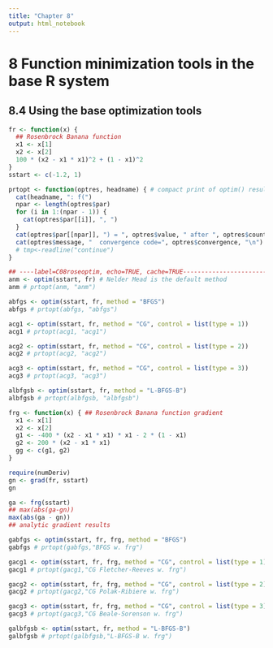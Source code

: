```yaml
---
title: "Chapter 8"
output: html_notebook
---
```


# 8 Function minimization tools in the base R system

## 8.4 Using the base optimization tools

```r
fr <- function(x) {
  ## Rosenbrock Banana function
  x1 <- x[1]
  x2 <- x[2]
  100 * (x2 - x1 * x1)^2 + (1 - x1)^2
}
sstart <- c(-1.2, 1)
```

```r
prtopt <- function(optres, headname) { # compact print of optim() result
  cat(headname, ": f(")
  npar <- length(optres$par)
  for (i in 1:(npar - 1)) {
    cat(optres$par[[i]], ", ")
  }
  cat(optres$par[[npar]], ") = ", optres$value, " after ", optres$counts[[1]], "f & ", optres$counts[[2]], "g\n")
  cat(optres$message, "  convergence code=", optres$convergence, "\n")
  # tmp<-readline("continue")
}
```

```r
## ----label=C08roseoptim, echo=TRUE, cache=TRUE---------------------------
anm <- optim(sstart, fr) # Nelder Mead is the default method
anm # prtopt(anm, "anm")
```

```r
abfgs <- optim(sstart, fr, method = "BFGS")
abfgs # prtopt(abfgs, "abfgs")
```

```r
acg1 <- optim(sstart, fr, method = "CG", control = list(type = 1))
acg1 # prtopt(acg1, "acg1")
```

```r
acg2 <- optim(sstart, fr, method = "CG", control = list(type = 2))
acg2 # prtopt(acg2, "acg2")
```

```r
acg3 <- optim(sstart, fr, method = "CG", control = list(type = 3))
acg3 # prtopt(acg3, "acg3")
```

```r
albfgsb <- optim(sstart, fr, method = "L-BFGS-B")
albfgsb # prtopt(albfgsb, "albfgsb")
```

```r
frg <- function(x) { ## Rosenbrock Banana function gradient
  x1 <- x[1]
  x2 <- x[2]
  g1 <- -400 * (x2 - x1 * x1) * x1 - 2 * (1 - x1)
  g2 <- 200 * (x2 - x1 * x1)
  gg <- c(g1, g2)
}
```

```r
require(numDeriv)
gn <- grad(fr, sstart)
gn
```

```r
ga <- frg(sstart)
## max(abs(ga-gn))
max(abs(ga - gn))
## analytic gradient results
```

```r
gabfgs <- optim(sstart, fr, frg, method = "BFGS")
gabfgs # prtopt(gabfgs,"BFGS w. frg")
```

```r
gacg1 <- optim(sstart, fr, frg, method = "CG", control = list(type = 1))
gacg1 # prtopt(gacg1,"CG Fletcher-Reeves w. frg")
```

```r
gacg2 <- optim(sstart, fr, frg, method = "CG", control = list(type = 2))
gacg2 # prtopt(gacg2,"CG Polak-Ribiere w. frg")
```

```r
gacg3 <- optim(sstart, fr, frg, method = "CG", control = list(type = 3))
gacg3 # prtopt(gacg3,"CG Beale-Sorenson w. frg")
```

```r
galbfgsb <- optim(sstart, fr, method = "L-BFGS-B")
galbfgsb # prtopt(galbfgsb,"L-BFGS-B w. frg")
```

